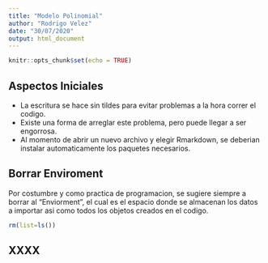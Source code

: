 ```yaml
---
title: "Modelo Polinomial"
author: "Rodrigo Velez"
date: "30/07/2020"
output: html_document
---
```


```r
knitr::opts_chunk$set(echo = TRUE)
```


## Aspectos Iniciales

* La escritura se hace sin tildes para evitar problemas a la hora correr el codigo.
* Existe una forma de arreglar este problema, pero puede llegar a ser engorrosa.
* Al momento de abrir un nuevo archivo y elegir Rmarkdown, se deberian instalar automaticamente los paquetes necesarios.


## Borrar Enviroment

Por costumbre y como practica de programacion, se sugiere siempre a borrar al "Enviorment", el cual es el espacio donde se almacenan los datos a importar asi como todos los objetos creados en el codigo.

```r
rm(list=ls())
```

## XXXX
